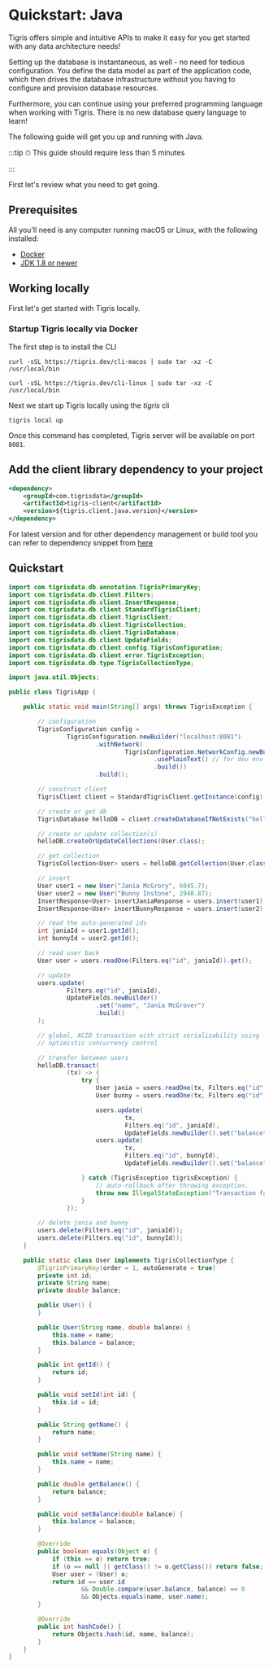 # Quickstart: Java

Tigris offers simple and intuitive APIs to make it easy for you get started
with any data architecture needs!

Setting up the database is instantaneous, as well - no need for tedious
configuration. You define the data model as part of the application code,
which then drives the database infrastructure without you having to
configure and provision database resources.

Furthermore, you can continue using your preferred programming language when
working with Tigris. There is no new database query language to learn!

The following guide will get you up and running with Java.

:::tip
⏱ This guide should require less than 5 minutes

:::

First let's review what you need to get going.

## Prerequisites

All you'll need is any computer running macOS or Linux, with the following
installed:

- [Docker](https://docs.docker.com/get-docker/)
- [JDK 1.8 or newer](https://adoptopenjdk.net/)

## Working locally

First let's get started with Tigris locally.

### Startup Tigris locally via Docker

The first step is to install the CLI


<Tabs>
<TabItem value="macOS" label="macOS">

```shell
curl -sSL https://tigris.dev/cli-macos | sudo tar -xz -C /usr/local/bin
```

</TabItem>
<TabItem value="Linux" label="Linux">

```shell
curl -sSL https://tigris.dev/cli-linux | sudo tar -xz -C /usr/local/bin
```

</TabItem>
</Tabs>

Next we start up Tigris locally using the _tigris_ cli

```shell
tigris local up
```

Once this command has completed, Tigris server will be available on port
`8081`.

## Add the client library dependency to your project

```xml
<dependency>
    <groupId>com.tigrisdata</groupId>
    <artifactId>tigris-client</artifactId>
    <version>${tigris.client.java.version}</version>
</dependency>
```

For latest version and for other dependency management or build
tool you can refer to dependency
snippet from [here](https://mvnrepository.com/artifact/com.tigrisdata/tigris-client)

## Quickstart

```java title=TigrisApp.java
import com.tigrisdata.db.annotation.TigrisPrimaryKey;
import com.tigrisdata.db.client.Filters;
import com.tigrisdata.db.client.InsertResponse;
import com.tigrisdata.db.client.StandardTigrisClient;
import com.tigrisdata.db.client.TigrisClient;
import com.tigrisdata.db.client.TigrisCollection;
import com.tigrisdata.db.client.TigrisDatabase;
import com.tigrisdata.db.client.UpdateFields;
import com.tigrisdata.db.client.config.TigrisConfiguration;
import com.tigrisdata.db.client.error.TigrisException;
import com.tigrisdata.db.type.TigrisCollectionType;

import java.util.Objects;

public class TigrisApp {

    public static void main(String[] args) throws TigrisException {

        // configuration
        TigrisConfiguration config =
                TigrisConfiguration.newBuilder("localhost:8081")
                        .withNetwork(
                                TigrisConfiguration.NetworkConfig.newBuilder()
                                        .usePlainText() // for dev env - plaintext communication
                                        .build())
                        .build();

        // construct client
        TigrisClient client = StandardTigrisClient.getInstance(config);

        // create or get db
        TigrisDatabase helloDB = client.createDatabaseIfNotExists("hello-db");

        // create or update collection(s)
        helloDB.createOrUpdateCollections(User.class);

        // get collection
        TigrisCollection<User> users = helloDB.getCollection(User.class);

        // insert
        User user1 = new User("Jania McGrory", 6045.7);
        User user2 = new User("Bunny Instone", 2948.87);
        InsertResponse<User> insertJaniaResponse = users.insert(user1);
        InsertResponse<User> insertBunnyResponse = users.insert(user2);

        // read the auto-generated ids
        int janiaId = user1.getId();
        int bunnyId = user2.getId();

        // read user back
        User user = users.readOne(Filters.eq("id", janiaId)).get();

        // update
        users.update(
                Filters.eq("id", janiaId),
                UpdateFields.newBuilder()
                        .set("name", "Jania McGrover")
                        .build()
        );

        // global, ACID transaction with strict serializability using
        // optimistic concurrency control

        // transfer between users
        helloDB.transact(
                (tx) -> {
                    try {
                        User jania = users.readOne(tx, Filters.eq("id", janiaId)).get();
                        User bunny = users.readOne(tx, Filters.eq("id", bunnyId)).get();

                        users.update(
                                tx,
                                Filters.eq("id", janiaId),
                                UpdateFields.newBuilder().set("balance", jania.getBalance() - 100).build());
                        users.update(
                                tx,
                                Filters.eq("id", bunnyId),
                                UpdateFields.newBuilder().set("balance", bunny.getBalance() + 100).build());

                    } catch (TigrisException tigrisException) {
                        // auto-rollback after throwing exception.
                        throw new IllegalStateException("Transaction failed", tigrisException);
                    }
                });

        // delete jania and bunny
        users.delete(Filters.eq("id", janiaId));
        users.delete(Filters.eq("id", bunnyId));
    }

    public static class User implements TigrisCollectionType {
        @TigrisPrimaryKey(order = 1, autoGenerate = true)
        private int id;
        private String name;
        private double balance;

        public User() {
        }

        public User(String name, double balance) {
            this.name = name;
            this.balance = balance;
        }

        public int getId() {
            return id;
        }

        public void setId(int id) {
            this.id = id;
        }

        public String getName() {
            return name;
        }

        public void setName(String name) {
            this.name = name;
        }

        public double getBalance() {
            return balance;
        }

        public void setBalance(double balance) {
            this.balance = balance;
        }

        @Override
        public boolean equals(Object o) {
            if (this == o) return true;
            if (o == null || getClass() != o.getClass()) return false;
            User user = (User) o;
            return id == user.id
                    && Double.compare(user.balance, balance) == 0
                    && Objects.equals(name, user.name);
        }

        @Override
        public int hashCode() {
            return Objects.hash(id, name, balance);
        }
    }
}
```

